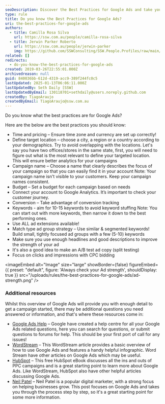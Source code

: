 ```yaml
---
seoDescription: Discover the Best Practices for Google Ads and take your online advertising to the next level!
type: rule
title: Do you know the Best Practices for Google Ads?
uri: the-best-practices-for-google-ads
authors:
  - title: Camilla Rosa Silva
    url: https://ssw.com.au/people/camilla-rosa-silva
  - title: Jerwin Parker Roberto
    url: https://ssw.com.au/people/jerwin-parker
    img: https://github.com/SSWConsulting/SSW.People.Profiles/raw/main/Jerwin-Parker/Images/Jerwin-Parker-Profile.jpg
related: []
redirects:
  - do-you-know-the-best-practices-for-google-ads
created: 2019-03-26T22:55:01.000Z
archivedreason: null
guid: 840036bb-612d-4319-acc9-389f244fc0c5
lastUpdated: 2025-01-13T06:06:11.000Z
lastUpdatedBy: Seth Daily [SSW]
lastUpdatedByEmail: 130118701+sethdaily@users.noreply.github.com
createdBy: TiagoAraujo
createdByEmail: TiagoAraujo@ssw.com.au
---
```


Do you know what the best practices are for Google Ads?

Here are the below are the best practices you should know:

* Time and pricing – Ensure time zone and currency are set up correctly!
* Define target location – choose a city, a region or a country according to your demographics. Try to avoid overlapping with the locations. Let's say you have two offices/stores in the same state, first, you will need to figure out what is the most relevant to define your targeted location. This will ensure better analytics for your campaigns
* Campaign name – Choose a name that clearly describes the focus of your campaign so that you can easily find it in your account
Note: Your campaign name isn't visible to your customers. Keep your campaign names consistent.
* Budget – Set a budget for each campaign based on needs
* Connect your account to Google Analytics. It’s important to check your customer journey.
* Conversion – Take advantage of conversion tracking
* Keywords - aim for 10-15 keywords to avoid keyword stuffing
Note: You can start out with more keywords, then narrow it down to the best performing ones.
* Use ALL ad extensions available!
* Match type ad group strategy – Use similar & segmented keywords! Build small, tightly focused ad groups with a few (5-10) keywords
* Make sure you use enough headlines and good descriptions to improve the strength of your ad
* It's also a good idea to make an A/B test ad copy (split testing)
* Focus on clicks and impressions with CPC bidding

<imageEmbed
  alt="Image"
  size="large"
  showBorder={false}
  figureEmbed={{
    preset: "default",
    figure: 'Always check your Ad strength',
    shouldDisplay: true
  }}
  src="/uploads/rules/the-best-practices-for-google-ads/ad-strength.png"
/>

### Additional resources

Whilst this overview of Google Ads will provide you with enough detail to get a campaign started, there may be additional questions you need answered or information, and that's where these resources come in:

* [Google Ads Help](https://support.google.com/google-ads/?hl=en#topic=10286612) – Google have created a help centre for all your Google Ads related questions, here you can search for questions, or submit questions to forums for help. This should be your first port of call for any issues!
* [WordStream](https://www.wordstream.com/how-to-use-google-adwords) – This WordStream article provides a basic overview of how to use Google Ads and features a handy helpful infographic. Word Stream have other articles on Google Ads which may be useful.
* [HubSpot](https://blog.hubspot.com/marketing/google-adwords-ppc) – This free HubSpot eBook discusses all the ins and outs of PPC campaigns and is a great starting point to learn more about Google Ads. Like WordStream, HubSpot also have other helpful articles discussing Google Ads.
* [Neil Patel](https://neilpatel.com/what-is-google-adwords/) – Neil Patel is a popular digital marketer, with a strong focus on helping businesses grow. This post focuses on Google Ads and takes you through the process step by step, so it's a great starting point for some more information.
